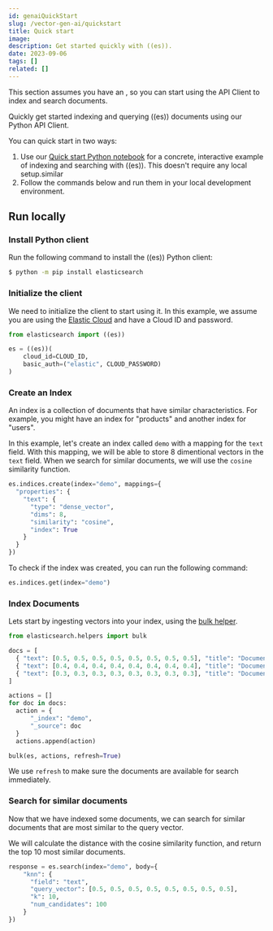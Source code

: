 ```yaml
---
id: genaiQuickStart
slug: /vector-gen-ai/quickstart
title: Quick start
image:
description: Get started quickly with ((es)).
date: 2023-09-06
tags: []
related: []
---
```


<DocCallOut>
This section assumes you have an <DocLink id="genaiSetup" text="((es)) setup"/>, so you can start using the API Client to index and search documents.
</DocCallOut>

Quickly get started indexing and querying ((es)) documents using our Python API Client.

You can quick start in two ways:

1. Use our [Quick start Python notebook](https://github.com/elastic/vector-gen-ai/blob/main/notebooks/search/00-quick-start.ipynb) for a concrete, interactive example of indexing and searching with ((es)).
This doesn't require any local setup.similar
2. Follow the commands below and run them in your local development environment.

## Run locally

### Install Python client

Run the following command to install the ((es)) Python client:

```bash
$ python -m pip install elasticsearch
```

### Initialize the client

We need to initialize the client to start using it.
In this example, we assume you are using the [Elastic Cloud](https://cloud.elastic.co) and have a Cloud ID and password.

```python
from elasticsearch import ((es))

es = ((es))(
    cloud_id=CLOUD_ID,
    basic_auth=("elastic", CLOUD_PASSWORD)
)
```

### Create an Index

An index is a collection of documents that have similar characteristics.
For example, you might have an index for "products" and another index for "users".

In this example, let's create an index called `demo` with a mapping for the `text` field.
With this mapping, we will be able to store 8 dimentional vectors in the `text` field.
When we search for similar documents, we will use the `cosine` similarity function.

```python
es.indices.create(index="demo", mappings={
  "properties": {
    "text": {
      "type": "dense_vector",
      "dims": 8,
      "similarity": "cosine",
      "index": True
    }
  }
})
```

To check if the index was created, you can run the following command:

```python
es.indices.get(index="demo")
```

### Index Documents

Lets start by ingesting vectors into your index, using the [bulk helper](https://www.elastic.co/guide/en/elasticsearch/client/python-api/current/client-helpers.html#bulk-helpers).

```python
from elasticsearch.helpers import bulk

docs = [
  { "text": [0.5, 0.5, 0.5, 0.5, 0.5, 0.5, 0.5, 0.5], "title": "Document 1"},
  { "text": [0.4, 0.4, 0.4, 0.4, 0.4, 0.4, 0.4, 0.4], "title": "Document 2"},
  { "text": [0.3, 0.3, 0.3, 0.3, 0.3, 0.3, 0.3, 0.3], "title": "Document 3"}
]

actions = []
for doc in docs:
  action = {
      "_index": "demo",
      "_source": doc
  }
  actions.append(action)

bulk(es, actions, refresh=True)

```

We use `refresh` to make sure the documents are available for search immediately.

### Search for similar documents

Now that we have indexed some documents, we can search for similar documents that are most similar to the query vector.

We will calculate the distance with the cosine similarity function, and return the top 10 most similar documents.

```python
response = es.search(index="demo", body={
    "knn": {
      "field": "text",
      "query_vector": [0.5, 0.5, 0.5, 0.5, 0.5, 0.5, 0.5, 0.5],
      "k": 10,
      "num_candidates": 100
    }
})
```